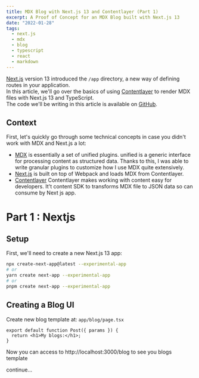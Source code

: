 ```yaml
---
title: MDX Blog with Next.js 13 and Contentlayer (Part 1)
excerpt: A Proof of Concept for an MDX Blog built with Next.js 13
date: "2022-01-28"
tags:
  - next.js
  - mdx
  - blog
  - typescript
  - react
  - markdown
---
```


[Next.js](https://nextjs.org) version 13 introduced the `/app` directory, a new way of defining routes in your application.  
In this article, we'll go over the basics of using [Contentlayer](https://www.contentlayer.dev/) to render MDX files with Next.js 13 and TypeScript.  
The code we'll be writing in this article is available on [GitHub](https://github.com/minhtri0795/lmtri95).

## Context

First, let's quickly go through some technical concepts in case you didn't work with MDX and Next.js a lot:

- [MDX](https://mdxjs.com/) is essentially a set of unified plugins. unified is a generic interface for processing content as structured data. Thanks to this, I was able to write granular plugins to customize how I use MDX quite extensively.
- [Next.js](https://nextjs.org/blog/next-13) is built on top of Webpack and loads MDX from Contentlayer.
- [Contentlayer](https://www.contentlayer.dev/) Contentlayer makes working with content easy for developers. It't content SDK to transforms MDX file to JSON data so can consume by Next js app.

# Part 1 : Nextjs

## Setup

First, we'll need to create a new Next.js 13 app:

```bash
npx create-next-app@latest --experimental-app
# or
yarn create next-app --experimental-app
# or
pnpm create next-app --experimental-app
```

## Creating a Blog UI

Create new blog template at: `app/blog/page.tsx`

```tsx:/app/blog/page.tsx
export default function Post({ params }) {
  return <h1>My blogs:</h1>;
}
```

Now you can access to http://localhost:3000/blog to see you blogs template

continue...
